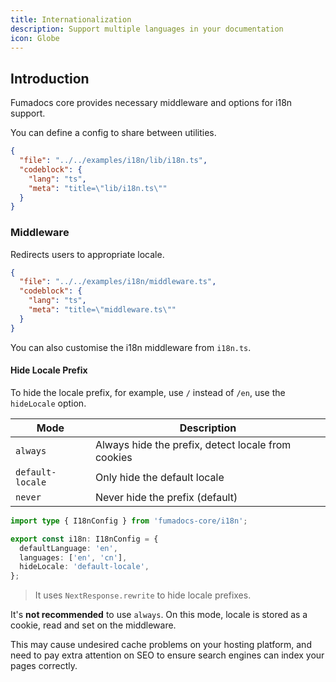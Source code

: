 ```yaml
---
title: Internationalization
description: Support multiple languages in your documentation
icon: Globe
---
```


## Introduction

Fumadocs core provides necessary middleware and options for i18n support.

You can define a config to share between utilities.

```json doc-gen:file
{
  "file": "../../examples/i18n/lib/i18n.ts",
  "codeblock": {
    "lang": "ts",
    "meta": "title=\"lib/i18n.ts\""
  }
}
```

### Middleware

Redirects users to appropriate locale.

```json doc-gen:file
{
  "file": "../../examples/i18n/middleware.ts",
  "codeblock": {
    "lang": "ts",
    "meta": "title=\"middleware.ts\""
  }
}
```

You can also customise the i18n middleware from `i18n.ts`.

#### Hide Locale Prefix

To hide the locale prefix, for example, use `/` instead of `/en`, use the `hideLocale` option.

| Mode             | Description                                        |
| ---------------- | -------------------------------------------------- |
| `always`         | Always hide the prefix, detect locale from cookies |
| `default-locale` | Only hide the default locale                       |
| `never`          | Never hide the prefix (default)                    |

```ts
import type { I18nConfig } from 'fumadocs-core/i18n';

export const i18n: I18nConfig = {
  defaultLanguage: 'en',
  languages: ['en', 'cn'],
  hideLocale: 'default-locale',
};
```

> It uses `NextResponse.rewrite` to hide locale prefixes.

It's **not recommended** to use `always`.
On this mode, locale is stored as a cookie, read and set on the middleware.

This may cause undesired cache problems on your hosting platform, and need to pay extra attention on SEO to ensure search engines can index your pages correctly.
